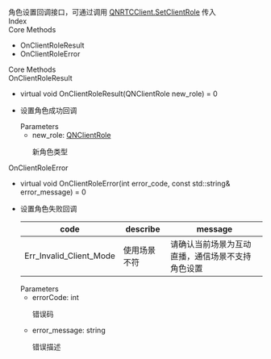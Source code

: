 <link rel="stylesheet" type="text/css" href="https://docs.qnsdk.com/styles/doc-v4-api.css" />
<div class="rtc-doc rtc-doc-page" id="rtc-doc">
<section class="rtc-doc-panel rtc-doc-describe rtc-doc-note">
                角色设置回调接口，可通过调用 <a href='9446/QNRTCClient#SetClientRole'>QNRTCClient.SetClientRole</a> 传入</section>
            <div class="rtc-doc-page-wrap">Index</div>
<section class="rtc-doc-panel">
        <div class="rtc-doc-page-title">Core Methods</div>
        <ul class="rtc-doc-catalogue">
                <li><a onClick='document.location.replace(`${document.location.protocol}//${document.location.host}${document.location.pathname}${document.location.search}#OnClientRoleResult`)'>OnClientRoleResult</a></li>
                <li><a onClick='document.location.replace(`${document.location.protocol}//${document.location.host}${document.location.pathname}${document.location.search}#OnClientRoleError`)'>OnClientRoleError</a></li>
        </ul>
</section>
<div class="rtc-doc-page-wrap">Core Methods</div>
<section class="rtc-doc-panel">
<div class="rtc-doc-page-title rtc-doc-antor" id="OnClientRoleResult">OnClientRoleResult</div>
<ul class="rtc-doc-page-container">
        <li class="rtc-doc-sign-signature">virtual void OnClientRoleResult(QNClientRole new_role) = 0</li>
    </li>
<li class="rtc-doc-page-description">
    <div class="rtc-doc-desc-wrap">
        <p>设置角色成功回调</p>
    </div>
<div class="rtc-doc-parameters-title">Parameters</div>
<ul class="rtc-doc-parameters">
    <li>
        <div>
            new_role: <a href='11332/QNClientRole'>QNClientRole</a>
        </div>
                <p>新角色类型</p>
    </li>
</ul>
</li>
</ul>
</section>
<section class="rtc-doc-panel">
<div class="rtc-doc-page-title rtc-doc-antor" id="OnClientRoleError">OnClientRoleError</div>
<ul class="rtc-doc-page-container">
        <li class="rtc-doc-sign-signature">virtual void OnClientRoleError(int error_code, const std::string& error_message) = 0</li>
    </li>
<li class="rtc-doc-page-description">
    <div class="rtc-doc-desc-wrap">
        <p>设置角色失败回调</p>
    </div>
    <table class="rtc-doc-code-table">
        <thead>
            <tr>
                <th>code</th>
                <th>describe</th>
                <th>message</th>
            </tr>
        </thead>
        <tbody>
                <tr>
                    <td>Err_Invalid_Client_Mode</td>
                    <td>使用场景不符</td>
                    <td>请确认当前场景为互动直播，通信场景不支持角色设置</td>
                </tr>
        </tbody>
    </table>
<div class="rtc-doc-parameters-title">Parameters</div>
<ul class="rtc-doc-parameters">
    <li>
        <div>
            errorCode: int
        </div>
                <p>错误码</p>
    </li>
    <li>
        <div>
            error_message: string
        </div>
                <p>错误描述</p>
    </li>
</ul>
</li>
</ul>
</section>
</div>


